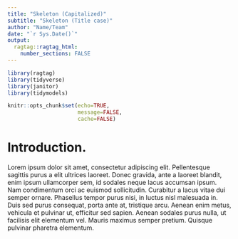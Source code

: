 ```yaml
---
title: "Skeleton (Capitalized)"
subtitle: "Skeleton (Title case)"
author: "Name/Team"
date: "`r Sys.Date()`"
output: 
  ragtag::ragtag_html:
    number_sections: FALSE
---
```


```r
library(ragtag)
library(tidyverse)
library(janitor)
library(tidymodels)

knitr::opts_chunk$set(echo=TRUE, 
                      message=FALSE,
                      cache=FALSE)
```

# Introduction.
Lorem ipsum dolor sit amet, consectetur adipiscing elit. Pellentesque sagittis purus a elit ultrices laoreet. Donec gravida, ante a laoreet blandit, enim ipsum ullamcorper sem, id sodales neque lacus accumsan ipsum. Nam condimentum orci ac euismod sollicitudin. Curabitur a lacus vitae dui semper ornare. Phasellus tempor purus nisi, in luctus nisl malesuada in. Duis sed purus consequat, porta ante at, tristique arcu. Aenean enim metus, vehicula et pulvinar ut, efficitur sed sapien. Aenean sodales purus nulla, ut facilisis elit elementum vel. Mauris maximus semper pretium. Quisque pulvinar pharetra elementum.
